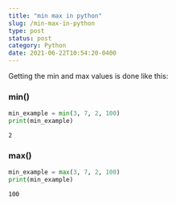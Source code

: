 ```yaml
---
title: "min max in python"
slug: /min-max-in-python
type: post
status: post
category: Python
date: 2021-06-22T10:54:20-0400
---
```


Getting the min and max values is done like this:

### min()

```python
min_example = min(3, 7, 2, 100)
print(min_example)
```

```results
2
```

### max()

```python
min_example = max(3, 7, 2, 100)
print(min_example)
```

```results
100
```

